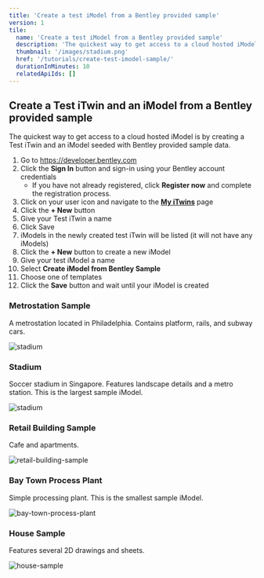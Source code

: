 ```yaml
---
title: 'Create a test iModel from a Bentley provided sample'
version: 1
tile:
  name: 'Create a test iModel from a Bentley provided sample'
  description: 'The quickest way to get access to a cloud hosted iModel is by creating an iModel seeded with Bentley provided sample data.'
  thumbnail: '/images/stadium.png'
  href: '/tutorials/create-test-imodel-sample/'
  durationInMinutes: 10
  relatedApiIds: []
---
```


<Introduction />

<TutorialSection>

## Create a Test iTwin and an iModel from a Bentley provided sample

The quickest way to get access to a cloud hosted iModel is by creating a Test iTwin and an iModel seeded with Bentley provided sample data.

1. Go to https://developer.bentley.com
1. Click the **Sign In** button and sign-in using your Bentley account credentials
   - If you have not already registered, click **Register now** and complete the registration process.
1. Click on your user icon and navigate to the [**My iTwins**](/my-itwins) page
1. Click the **+ New** button
1. Give your Test iTwin a name
1. Click Save
1. iModels in the newly created test iTwin will be listed (it will not have any iModels)
1. Click the **+ New** button to create a new iModel
1. Give your test iModel a name
1. Select **Create iModel from Bentley Sample**
1. Choose one of templates
1. Click the **Save** button and wait until your iModel is created

</TutorialSection>
<TutorialSection subSection={true}>

### Metrostation Sample

A metrostation located in Philadelphia. Contains platform, rails, and subway cars.

![stadium](/images/metrostation.png)

</TutorialSection>
<TutorialSection subSection={true}>

### Stadium

Soccer stadium in Singapore. Features landscape details and a metro station. This is the largest sample iModel.

![stadium](/images/stadium.png)

</TutorialSection>
<TutorialSection subSection={true}>

### Retail Building Sample

Cafe and apartments.

![retail-building-sample](/images/retail-building-sample.png)

</TutorialSection>
<TutorialSection subSection={true}>

### Bay Town Process Plant

Simple processing plant. This is the smallest sample iModel.

![bay-town-process-plant](/images/bay-town-process-plant.png)

</TutorialSection>
<TutorialSection subSection={true}>

### House Sample

Features several 2D drawings and sheets.

![house-sample](/images/house-sample.png)

</TutorialSection>
